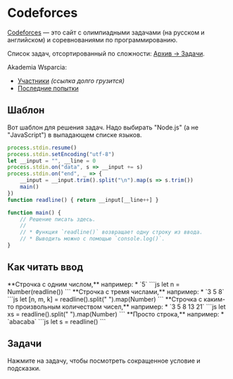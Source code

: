 
# Codeforces

[Codeforces](https://codeforces.com) — это сайт с олимпиадными задачами (на русском и английском) и соревнованиями по программированию.

Список задач, отсортированный по сложности: [Архив -> Задачи](https://codeforces.com/problemset?order=BY_SOLVED_DESC).

Akademia Wsparcia:

* [Участники](https://codeforces.com/problemset/standings?list=940d99100bd16ba76fdb0d29f45ed907) _(ссылка долго грузится)_
* [Последние попытки](https://codeforces.com/problemset/status?list=940d99100bd16ba76fdb0d29f45ed907)

## Шаблон

Вот шаблон для решения задач. Надо выбирать "Node.js" (а не "JavaScript") в выпадающем списке языков.

```js
process.stdin.resume()
process.stdin.setEncoding("utf-8")
let __input = "", __line = 0
process.stdin.on("data", s => __input += s)
process.stdin.on("end", _ => {
    __input = __input.trim().split("\n").map(s => s.trim())
    main()
})
function readline() { return __input[__line++] }

function main() {
    // Решение писать здесь.
    // 
    // * Функция `readline()` возвращает одну строку из ввода.
    // * Выводить можно с помощью `console.log()`.
}
```

## Как читать ввод

<Boxes>
  <Box>
    **Строчка с одним числом,** например:
    * `5`
  </Box>
  <Box>
    <CodeAnn ok="n = 5">
      ```js
      let n = Number(readline())
      ```
    </CodeAnn>
  </Box>
</Boxes>

<Boxes>
  <Box>
    **Строчка с тремя числами,** например:
    * `3 5 8`
  </Box>
  <Box>
    <CodeAnn ok="n = 3, m = 5, k = 8">
      ```js
      let [n, m, k] = readline().split(" ").map(Number)
      ```
    </CodeAnn>
  </Box>
</Boxes>

<Boxes>
  <Box>
    **Строчка с каким-то произвольным количеством чисел,** например:
    * `3 5 8 13 21`
  </Box>
  <Box>
    <CodeAnn ok="xs = [3, 5, 8, 13, 21]">
      ```js
      let xs = readline().split(" ").map(Number)
      ```
    </CodeAnn>
  </Box>
</Boxes>

<Boxes>
  <Box>
    **Просто строка,** например:
    * `abacaba`
  </Box>
  <Box>
    <CodeAnn ok="s = 'abacaba'">
      ```js
      let s = readline()
      ```
    </CodeAnn>
  </Box>
</Boxes>

## Задачи

Нажмите на задачу, чтобы посмотреть сокращенное условие и подсказки.

<CodeforcesTasks />